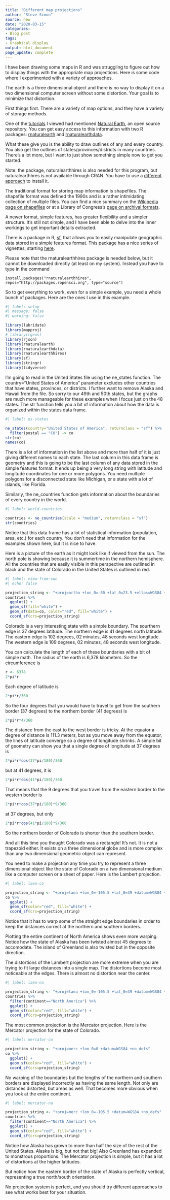 ```yaml
---
title: "Different map projections"
author: "Steve Simon"
source: new
date: "2020-03-15"
categories:
- Blog post
tags:
- Graphical display
output: html_document
page_update: complete
---
```


I have been drawing some maps in R and was struggling to figure out how to display things with the appropriate map projections. Here is some code where I experimented with a variety of approaches.

<!---More--->

The earth is a three dimensional object and there is no way to display it on a two dimensional computer screen without some distortion. Your goal is to minimize that distortion.

First things first. There are a variety of map options, and they have a variety of storage methods.

One of the [tutorials](https://www.r-spatial.org/r/2018/10/25/ggplot2-sf.html) I viewed had mentioned [Natural Earth](http://www.naturalearthdata.com/), an open source repository. You can get easy access to this information with two R packages: [rnaturalearth](https://cran.r-project.org/package=rnaturalearth) and [rnaturalearthdata](https://cran.r-project.org/package=rnaturalearthdata).

What these give you is the ability to draw outlines of any and every country. You also get the outlines of states/provinces/districts in many countries. There's a lot more, but I want to just show something simple now to get you started.

Note: the package, naturalearthhires is also needed for this program, but naturalearthhres is not available through CRAN. You have to use a [different approach][ref-massicotte-nodate] to install it.

[ref-massicotte-nodate]: https://docs.ropensci.org/rnaturalearthhires/

The traditional format for storing map information is shapefiles. The shapefile format was defined the 1990s and is a rather intimidating collection of multiple files. You can find a nice summary on the [Wikipedia page on shapefiles](https://en.wikipedia.org/wiki/Shapefile) or at a Library of Congress's [page on archival formats](https://www.loc.gov/preservation/digital/formats/fdd/fdd000280.shtml).

A newer format, simple features, has greater flexibility and a simpler structure. It's still not simple, and I have been able to delve into the inner workings to get important details extracted.

There is a package in R, [sf](https://cran.r-project.org/package=sf), that allows you to easily manipulate geographic data stored in a simple features format. This package has a nice series of vignettes, starting [here](https://r-spatial.github.io/sf/articles/sf1.html).

Please note that the rnaturalearthhires package is needed below, but it cannot be downloaded directly (at least on my system). Instead you have to type in the command

```{}
install.packages("rnaturalearthhires", repos="http://packages.ropensci.org", type="source")
```

So to get everything to work, even for a simple example, you need a whole bunch of packages. Here are the ones I use in this example.

```r
#| label: setup
#| message: false
#| warning: false

library(lubridate)
library(mapproj)
# library(rgeos)
library(rjson)
library(rnaturalearth)
library(rnaturalearthdata)
library(rnaturalearthhires)
library(sf)
library(stringr)
library(tidyverse)
```

I'm going to read in the United States file using the ne_states function. The country="United States of America" parameter excludes other countries that have states, provinces, or districts. I further want to remove Alaska and Hawaii from the file. So sorry to our 49th and 50th states, but the graphs are much more manageable for these examples when I focus just on the 48 states. The str function tells you a bit of information about how the data is organized within the states data frame.

```r
#| label: us-states

ne_states(country="United States of America", returnclass = "sf") %>%
  filter(postal == "CO") -> co
str(co)
names(co)
```

There is a lot of information in the list above and more than half of it is just giving different names to each state. The last column in this data frame is geometry and this is going to be the last column of any data stored in the simple features format. It ends up being a very long string with latitude and longitude coordinates for one or more polygons. You need multiple polygons for a disconnected state like Michigan, or a state with a lot of islands, like Florida.

Similarly, the ne_countries function gets information about the boundaries of every country in the world.

```r
#| label: world-countries

countries <- ne_countries(scale = "medium", returnclass = "sf")
str(countries)
```

Notice that this data frame has a lot of statistical information (population, area, etc.) for each country. You don't need that information for the examples shown here, but it is nice to have.

Here is a picture of the earth as it might look like if viewed from the sun. The north pole is showing because it is summertime in the northern hemisphere. All the countries that are easily visible in this perspective are outlined in black and the state of Colorado in the United States is outlined in red.

```r
#| label: view-from-sun
#| echo: false

projection_string <- "+proj=ortho +lon_0=-80 +lat_0=23.5 +ellps=WGS84 +no_defs"
countries %>%
  ggplot() + 
  geom_sf(fill="white") + 
  geom_sf(data=co, color="red", fill="white") +
  coord_sf(crs=projection_string)
```

Colorado is a very interesting state with a simple boundary. The sourthern edge is 37 degrees latitude. The northern edge is 41 degrees north latitude. The eastern edge is 102 degrees, 02 minutes, 48 seconds west longitude. The western edge is 109 degrees, 02 minutes, 48 seconds west longitude.

You can calculate the length of each of these boundaries with a bit of simple math. The radius of the earth is 6,378 kilometers. So the circumference is

```r
r <- 6378
2*pi*r
```

Each degree of latitude is

```r
2*pi*r/360
```

So the four degrees that you would have to travel to get from the southern border (37 degrees) to the northern border (41 degrees) is 

```r
2*pi*r*4/360
```

The distance from the east to the west border is tricky. At the equator a degree of distance is 111.3 meters, but as you move away from the equator, the lines of latitude converge so a degree of longitude shrinks. A simple bit of geometry can show you that a single degree of longitude at 37 degrees is

```r
2*pi*r*cos(37*pi/180)/360
```

but at 41 degrees, it is

```r
2*pi*r*cos(41*pi/180)/360
```

That means that the 9 degrees that you travel from the eastern border to the western border is

```r
2*pi*r*cos(37*pi/180)*9/360
```

at 37 degrees, but only

```r
2*pi*r*cos(41*pi/180)*9/360
```

So the northern border of Colorado is shorter than the southern border.

And all this time you thought Colorado was a rectangle! It's not. It is not a trapezoid either. It exists on a three dimensional globe and is more complex than any two dimensional geometric object can represent.

You need to make a projection any time you try to represent a three dimensional object like the state of Colorado on a two dimensional medium like a computer screen or a sheet of paper. Here is the Lambert projection. 

```r
#| label: laea-co

projection_string <- "+proj=laea +lon_0=-105.5 +lat_0=39 +datum=WGS84 +no_defs"
co %>%
  ggplot() + 
  geom_sf(color="red", fill="white") +
  coord_sf(crs=projection_string)
```

Notice that it has to warp some of the straight edge boundaries in order to keep the distances correct at the northern and southern borders.

Plotting the entire continent of North America shows even more warping. Notice how the state of Alaska has been twisted almost 45 degrees to accomodate. The island of Greenland is also twisted but in the opposite direction.

The distortions of the Lambert projection are more extreme when you are trying to fit large distances into a single map. The distortions become most noticeable at the edges. There is almost no distortion near the center.

```r
#| label: laea-na

projection_string <- "+proj=laea +lon_0=-105.5 +lat_0=39 +datum=WGS84 +no_defs"
countries %>%
  filter(continent=="North America") %>%
  ggplot() + 
  geom_sf(color="red", fill="white") +
  coord_sf(crs=projection_string)
```

The most common projection is the Mercator projection. Here is the Mercator projection for the state of Colorado.

```r
#| label: mercator-co

projection_string <- "+proj=merc +lon_0=0 +datum=WGS84 +no_defs"
co %>%
  ggplot() + 
  geom_sf(color="red", fill="white") +
  coord_sf(crs=projection_string)
```

No warping of the boundaries but the lengths of the northern and southern borders are displayed incorrectly as having the same length. Not only are distances distorted, but areas as well. That becomes more obvious when you look at the entire continent.

```r
#| label: mercator-na

projection_string <- "+proj=merc +lon_0=-105.5 +datum=WGS84 +no_defs"
countries %>%
  filter(continent=="North America") %>%
  ggplot() + 
  geom_sf(color="red", fill="white") +
  coord_sf(crs=projection_string)
```

Notice how Alaska has grown to more than half the size of the rest of the United States. Alaska is big, but not that big! Also Greenland has expanded to monstrous proportions. The Mercator projection is simple, but it has a lot of distortions at the higher latitudes.

But notice how the eastern border of the state of Alaska is perfectly vertical, representing a true north/south orientation.

No projection system is perfect, and you should try different approaches to see what works best for your situation.

